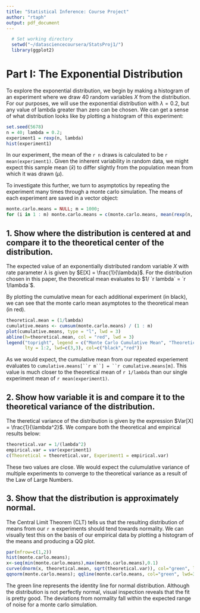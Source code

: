 ```yaml
---
title: "Statistical Inference: Course Project"
author: "rtaph"
output: pdf_document
---
```


```r
  # Set working directory
  setwd("~/datasciencecoursera/StatsProj1/")
  library(ggplot2)
```
# Part I: The Exponential Distribution
To explore the exponential distribution, we begin by making a histogram of an experiment where we draw 40 random variables $X$ from the distribution. For our purposes, we will use the exponential distribution with $\lambda = 0.2$, but any value of lambda greater than zero can be chosen. We can get a sense of what distribution looks like by plotting a histogram of this experiment:

```r
set.seed(5678)
n = 40; lambda = 0.2;
experiment1 = rexp(n, lambda)
hist(experiment1)
```

In our experiment, the mean of the `r n` draws is calculated to be `r mean(experiment1)`. Given the inherent variability in random data, we might expect this sample mean ($\bar{x}$) to differ slightly from the population mean from which it was drawn ($\mu$).

To investigate this further, we turn to asymptotics by repeating the experiment many times through a monte carlo simulation. The means of each experiment are saved in a vector object: 

```r
monte.carlo.means = NULL; m = 1000;
for (i in 1 : m) monte.carlo.means = c(monte.carlo.means, mean(rexp(n, lambda)))
```

## 1. Show where the distribution is centered at and compare it to the theoretical center of the distribution.

The expected value of an exponentially distributed random variable $X$ with rate parameter $\lambda$ is given by $E[X] = \frac{1}{\lambda}$. For the distribution chosen in this paper, the theoretical mean evaluates to $1/ `r lambda` = `r 1/lambda`$.

By plotting the cumulative mean for each additional experiment (in black), we can see that the monte carlo mean asymptotes to the theoretical mean (in red).

```r
theoretical.mean = (1/lambda)
cumulative.means <- cumsum(monte.carlo.means) / (1 : m)
plot(cumulative.means, type = "l", lwd = 3)
abline(h=theoretical.mean, col = "red", lwd = 3)
legend("topright", legend = c("Monte Carlo Cumulative Mean", "Theoretical Mean"), 
       lty = 1:2, lwd=c(3,3), col=c("black","red"))
```

As we would expect, the cumulative mean from our repeated experiement evaluates to `cumulative.means[``r m``] = ``r cumulative.means[m]`. This value is much closer to the theoretical mean of `r 1/lambda` than our single experiment mean of `r mean(experiment1)`.

## 2. Show how variable it is and compare it to the theoretical variance of the distribution.

The theretical variance of the distribution is given by the expression $Var[X] = \frac{1}{\lambda^2}$. We compare both the theoretical and empirical results below:

```r
theoretical.var = 1/(lambda^2)
empirical.var = var(experiment1)
c(Theoretical = theoretical.var, Experiment1 = empirical.var)
```

These two values are close. We would expect the culumulative variance of multiple experiments to converge to the theoretical variance as a result of the Law of Large Numbers.

## 3. Show that the distribution is approximately normal.

The Central Limit Theorem (CLT) tells us that the resulting distribution of means from our `r m` experiments should tend towards normality. We can visually test this on the basis of our empirical data by plotting a histogram of the means and producing a QQ plot.
```r
par(mfrow=c(1,2))
hist(monte.carlo.means); 
x<-seq(min(monte.carlo.means),max(monte.carlo.means),0.1) 
curve(dnorm(x, theoretical.mean, sqrt(theoretical.var)), col="green", lwd=3, add=TRUE, yaxt="n")
qqnorm(monte.carlo.means); qqline(monte.carlo.means, col="green", lwd=3)
```

The green line represents the identity line for normal distribution. Although the distribution is not perfectly normal, visual inspection reveals that the fit is pretty good. The deviations from normality fall within the expected range of noise for a monte carlo simulation. 


